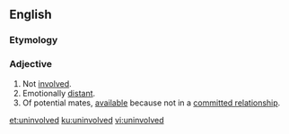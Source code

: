 ==English==

===Etymology===
{{prefix|en|un|involved}}

===Adjective===
{{en-adj}}
# Not [[involved]].
# Emotionally [[distant]].
# Of potential mates, [[available]] because not in a [[committed relationship]].

[[et:uninvolved]]
[[ku:uninvolved]]
[[vi:uninvolved]]